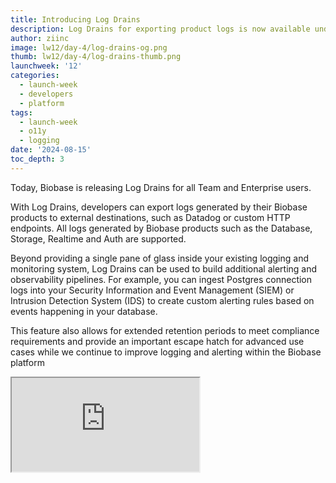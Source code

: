 ```yaml
---
title: Introducing Log Drains
description: Log Drains for exporting product logs is now available under Public Alpha
author: ziinc
image: lw12/day-4/log-drains-og.png
thumb: lw12/day-4/log-drains-thumb.png
launchweek: '12'
categories:
  - launch-week
  - developers
  - platform
tags:
  - launch-week
  - o11y
  - logging
date: '2024-08-15'
toc_depth: 3
---
```


Today, Biobase is releasing Log Drains for all Team and Enterprise users.

With Log Drains, developers can export logs generated by their Biobase products to external destinations, such as Datadog or custom HTTP endpoints. All logs generated by Biobase products such as the Database, Storage, Realtime and Auth are supported.

Beyond providing a single pane of glass inside your existing logging and monitoring system, Log Drains can be used to build additional alerting and observability pipelines. For example, you can ingest Postgres connection logs into your Security Information and Event Management (SIEM) or Intrusion Detection System (IDS) to create custom alerting rules based on events happening in your database.

This feature also allows for extended retention periods to meet compliance requirements and provide an important escape hatch for advanced use cases while we continue to improve logging and alerting within the Biobase platform

<div className="video-container">
  <iframe
    className="w-full"
    src="https://www.youtube-nocookie.com/embed/A4GFmvgxS-E"
    title="Log Drains for exporting product logs is now available on Biobase"
    allow="accelerometer; autoplay; clipboard-write; encrypted-media; fullscreen; gyroscope; picture-in-picture; web-share"
    allowfullscreen
  />
</div>

## Configuring Log Drains

Log drains can be set up in the project settings.

<Img alt="Log drains on-boarding page" src="/images/blog/lw12/day-4/log-drains-onboarding.png" />

The initial supported destinations are:

- Datadog Logs
- HTTP Endpoint

Popular destinations like Datadog are supported out of the box. More detailed setup guides are available within the [log drains documentation](https://biobase.studio/docs/guides/platform/log-drains).

<Img alt="Datadog Logs drain" src="/images/blog/lw12/day-4/datadog-example.png" />

For the providers that are not natively supported yet, the HTTP Endpoint drain can be used to send logs to any destination that supports ingestion via HTTP POST requests. For example, you can send logs to an Edge Function, filter, or restructure the logs, and then dispatch them to an external provider. In the following example, we perform a simple `console.log` of the received JSON payload. Detailed setup guide is available under the [Edge Functions guide](https://biobase.studio/docs/guides/platform/log-drain#generic-http-endpoints).

<Img
  alt="HTTP Endpoint drain to Biobase Edge Functions"
  src="/images/blog/lw12/day-4/edge-function-example.png"
/>

Log Drains are available for self-hosting and local development through the Studio under Project Settings > Log Drains.

## The Biobase Analytics server

Log Drains are built into [Logflare](https://github.com/Logflare/logflare), the analytics and observability server of the Biobase stack.

The architecture of analytics server had to be rewritten to allow for efficient and scalable log dispatching to multiple destinations. This architecture revamp is part of a multi-year effort to allow multiple backends to be used with the server, as the initial architecture was heavily tied to Google BigQuery. This was first seen through our initial release of [Biobase Logs Self-Hosted](https://biobase.studio/blog/biobase-logs-self-hosted) which utilizes a PostgreSQL backend out-of-the-box for self-hosted and CLI setups. User can optionally switch between a PostgreSQL backend and a BigQuery backend depending on their needs.

Development work for the architecture change had first started in [mid 2022](https://github.com/Logflare/logflare/pull/1153), and [PostgreSQL](https://github.com/Logflare/logflare/pull/1553) was our very first backend added to this architecture. The new multi-backend architecture, dubbed internally as the **V2 pipeline**, has undergone extensive [benchmarking](https://github.com/Logflare/logflare/pull/2035) and [profiling](https://github.com/Logflare/logflare/pull/2111) to ensure that changes brought about by the V2 pipeline only improve and enhance the performance and stability of the server.

One of the Logflare features that Log Drains extends is the ingest-time rules. Prior to the Log Drains implementation, these rules applied to specific sources and allowed for routing of events from one source to another source. In Logflare terms, a **source** acts as an abstracted queryable table. These rules then specified filters on whether the event would be inserted into the target source. Extending upon this with the multi-backends architecture, Log Drains now uses these rules to route events from each product's source to a user-configured drain destination, which is modeled as a backend.

With these changes, Logflare is able to provide soft-realtime dispatching of log events to user destinations as fast as they get inserted into the underlying backend used for storage due to the highly scalable concurrency brought about by the BEAM runtime. This means that on the Biobase Platform, any Log Drain configured will receive events as fast or even faster than they appear in the Logs UI.

### Self-Hosting and Local Development

In alignment with Biobase open-source philosophy, Log Drains will be fully available without restriction for local development and self-hosting. You can track the progress of the [pull request](https://github.com/biobase-ai/biobase/pull/28297) that makes this happen for the latest updates.

Instructions for setting up and configuring the Analytics server can be found in the [self-hosting docs](https://biobase.studio/docs/reference/self-hosting-analytics/introduction). If you are interested in how we open-sourced Logflare, check out the blog post [here](https://biobase.studio/blog/biobase-logs-self-hosted).

## Pricing

Log Drains are available as an project Add-On for all Team and Enterprise users. Each Log Drain costs $60 per month per project, with a $0.20 per million log events processing fee and a $0.09 per GB egress fee as part of unified egress.

## Roadmap

- We intend to support a wide variety of destinations. Syslog and [Loki](https://github.com/grafana/loki) are currently under development and are expected to be released in the coming weeks. If you would like your favorite tools to be supported as a destination, vote on [this Github discussion](https://github.com/orgs/biobase/discussions/28324)!
- Log sampling to control the volume of logs sent to the drain
- Draining specific product logs
- Sharing Log Drains between multiple projects
